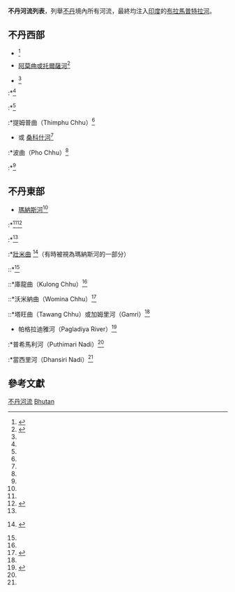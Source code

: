 '''不丹河流列表'''，列舉[[不丹|不丹]]境內所有河流，最終均注入[[印度|印度]]的[[布拉馬普特拉河|布拉馬普特拉河]]。

==不丹西部==
*{{link-en|賈爾德哈卡河|Jaldhaka River|賈爾德哈卡河或迪曲}}<ref name=handbook>{{cite book|url=http://books.google.com/books?id=oLfWEuph1T8C&lpg=PP1&pg=PA872#v=onepage&q&f=false|title=Tibet Handbook|publisher=Footprint Handbooks|accessdate=2010-05-10|page=872|archive-date=2020-07-08|archive-url=https://web.archive.org/web/20200708121456/https://books.google.com/books?id=oLfWEuph1T8C&lpg=PP1&pg=PA872#v=onepage&q&f=false|dead-url=no}}</ref>
*[[托爾薩河|阿莫曲或托爾薩河]]<ref name=river>{{cite web |url = http://www.fao.org/docrep/field/003/L8853E/L8853E02.htm |title = Physiological Survey |work = River System of Bhutan |publisher = FAO Corporate Document Repository |accessdate = 2010-05-09 |archive-date = 2011-08-24 |archive-url = https://www.webcitation.org/61AMMlSPR?url=http://www.fao.org/docrep/field/003/L8853E/L8853E02.htm |dead-url = no }}</ref>
*{{link-en|萊達克河|Raidāk River|翁曲或萊達克河}}<ref name=river/>
:*{{link-en|哈曲|Ha Chhu}}<ref name=river/>
:*{{link-en|帕洛曲|Paro Chhu}}<ref name=river/>
:*提姆普曲（Thimphu Chhu）<ref name=handbook/>
*{{link-en|莫曲 (不丹)|Mo Chhu|莫曲}} 或 [[桑科什河|桑科什河]]<ref name=river/>
:*波曲（Pho Chhu）<ref name=river/>
:*{{link-en|唐曲|Tang Chuu}}<ref name=river/>

==不丹東部==
*[[瑪納斯河_(印度)|瑪納斯河]]<ref name=river/>
:*{{link-en|曼德曲|Mangde Chhu|曼德曲或東沙河}}<ref name=river/><ref>{{cite web |url = http://www.magical-nepal.com/bhutan_rivers.htm |title = Rivers and Lakes |work =  |publisher =  |accessdate = 2010-05-09 |archive-url = https://web.archive.org/web/20080608190450/http://www.magical-nepal.com/bhutan_rivers.htm |archive-date = 2008-06-08 |dead-url = yes }}</ref>
:*{{link-en|布姆唐河|Bumthang River|布姆唐河或穆爾昌費曲}}<ref name=river/>
:*[[瑪納斯河_(印度)|壯米曲]] <ref>{{cite web|url = http://www.cwn-rce.ca/pdfs/LinkingWatershedsWorkshop/Tenzin,%20Karma.pdf| title = Potential Development Challenges in the Rivers of Bhutan | work = |publisher =  |accessdate = 2010-05-09 }} {{Dead link|date=November 2010|bot=H3llBot}}</ref>（有時被視為瑪納斯河的一部分）
::*{{link-en|庫里曲|Kuri Chhu|庫里曲或洛布拉克河}}<ref name=river/>
::*庫龍曲（Kulong Chhu）<ref name=river/>
::*沃米納曲（Womina Chhu）<ref>{{Cite web |url=http://www.adb.org/Documents/IEES/BHU/42252/42252-02-bhu-iee-02.pdf |title=Assessment Report, Department of Energy of Bhutan |accessdate=2015-05-30 |archive-date=2012-06-06 |archive-url=https://web.archive.org/web/20120606171034/http://www2.adb.org/Documents/IEES/BHU/42252/42252-02-bhu-iee-02.pdf |dead-url=yes }}</ref>
::*塔旺曲（Tawang Chhu）或加姆里河（Gamri）<ref name=handbook/>
*帕格拉迪雅河（Pagladiya River）<ref name=geonet>{{cite web |url = http://earth-info.nga.mil/gns/html/index.html |title = Geonet Names Server |publisher = National Geospatial Intelligence Agency |accessdate = 2010-05-10 |archive-date = 2017-12-18 |archive-url = https://web.archive.org/web/20171218223410/http://earth-info.nga.mil/gns/html/index.html |dead-url = no }}</ref>
:*普希馬利河（Puthimari Nadi）<ref name=geonet/>
:*當西里河（Dhansiri Nadi）<ref name=handbook/>

==參考文獻==
{{reflist}}

{{Hydrology of Bhutan}}
{{Asia topic|河流列表}}
{{Bhutan topics}}

[[Category:不丹河流|]]
[[Category:各國河流列表|Bhutan]]